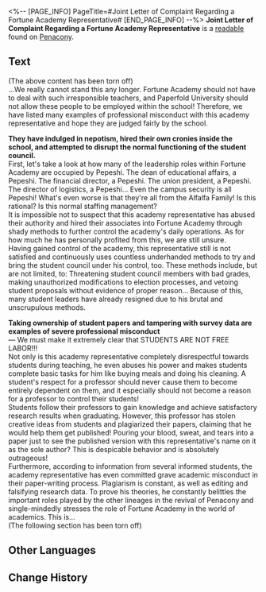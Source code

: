 <%-- [PAGE_INFO]
PageTitle=#Joint Letter of Complaint Regarding a Fortune Academy Representative#
[END_PAGE_INFO] --%>
{{Readable Infobox
|id           = 406
|partIds      = 190701
|title        = 
|image        = Item The Xianzhou Luofu Readable 6.png
|world        = Penacony
|parts        = 1
|author       = <!--to be added-->
|description  = A joint letter of complaint written by the students of Fortune Academy, which lists an extensive array of academic misconduct and neglect of duty on behalf of an academy representative.
|part1        = Joint Letter of Complaint Regarding a Fortune Academy Representative
|source1      = {{cx|Source missing}}
|characters   = 
|factions     = Penacony; Pepeshi
}}
'''Joint Letter of Complaint Regarding a Fortune Academy Representative''' is a [[readable]] found on [[Penacony]].
<!--
==Location==
{{Map Embed|<map name>|<marker id>}}
-->
==Text==
(The above content has been torn off)<br />
...We really cannot stand this any longer. Fortune Academy should not have to deal with such irresponsible teachers, and Paperfold University should not allow these people to be employed within the school! Therefore, we have listed many examples of professional misconduct with this academy representative and hope they are judged fairly by the school.

'''They have indulged in nepotism, hired their own cronies inside the school, and attempted to disrupt the normal functioning of the student council.'''<br />
First, let's take a look at how many of the leadership roles within Fortune Academy are occupied by Pepeshi. The dean of educational affairs, a Pepeshi. The financial director, a Pepeshi. The union president, a Pepeshi. The director of logistics, a Pepeshi... Even the campus security is all Pepeshi! What's even worse is that they're all from the Alfalfa Family! Is this rational? Is this normal staffing management?<br />
It is impossible not to suspect that this academy representative has abused their authority and hired their associates into Fortune Academy through shady methods to further control the academy's daily operations. As for how much he has personally profited from this, we are still unsure.<br />
Having gained control of the academy, this representative still is not satisfied and continuously uses countless underhanded methods to try and bring the student council under his control, too. These methods include, but are not limited, to: Threatening student council members with bad grades, making unauthorized modifications to election processes, and vetoing student proposals without evidence of proper reason... Because of this, many student leaders have already resigned due to his brutal and unscrupulous methods.

'''Taking ownership of student papers and tampering with survey data are examples of severe professional misconduct'''<br />
&mdash; We must make it extremely clear that STUDENTS ARE NOT FREE LABOR!!!<br />
Not only is this academy representative completely disrespectful towards students during teaching, he even abuses his power and makes students complete basic tasks for him like buying meals and doing his cleaning. A student's respect for a professor should never cause them to become entirely dependent on them, and it especially should not become a reason for a professor to control their students!<br />
Students follow their professors to gain knowledge and achieve satisfactory research results when graduating. However, this professor has stolen creative ideas from students and plagiarized their papers, claiming that he would help them get published! Pouring your blood, sweat, and tears into a paper just to see the published version with this representative's name on it as the sole author? This is despicable behavior and is absolutely outrageous!<br />
Furthermore, according to information from several informed students, the academy representative has even committed grave academic misconduct in their paper-writing process. Plagiarism is constant, as well as editing and falsifying research data. To prove his theories, he constantly belittles the important roles played by the other lineages in the revival of Penacony and single-mindedly stresses the role of Fortune Academy in the world of academics. This is...<br />
(The following section has been torn off)

<!--
==Trivia==
* 
-->
==Other Languages==
{{Other Languages
|en   = Joint Letter of Complaint Regarding a Fortune Academy Representative
|zhs  = 关于财富学院代表的联名投诉信
|zht  = 關於財富學院代表的聯署投訴信
|ja   = ウェルス学部代表に関する連名の告発書
|ko   = 자산 학부 주임 교수에 대한 공동 항의서
|es   = Carta de denuncia colectiva sobre un representante de la escuela de Fortuna
|fr   = Lettre de plainte commune concernant un représentant de l'Académie de la Fortune
|ru   = Коллективная жалоба на представителя Школы богатств
|th   = จดหมายลงชื่อร้องเรียน ตัวแทนสถาบันความมั่งคั่ง
|vi   = Thư Khiếu Nại Chung Về Đại Diện Của Học Viện Tài Phú
|de   = Gemeinsame Beschwerde über den Vertreter der Wohlstands-Fakultät
|id   = Tentang Surat Pengaduan Bersama dari Perwakilan Fakultas Kekayaan
|pt   = Carta de Reclamação Conjunta Sobre um Representante da Escola Fortuna
}}

==Change History==
{{Change History|2.6}}